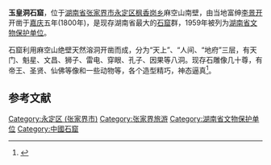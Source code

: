 {{expand|time=2016-02-19T14:53:18+00:00}}
{{文物保护单位
| 级别 = 省级
| 省区市 = 湖南省
| 名称 = 玉皇洞石窟(包括风泉洞)
| 图片 = Yuhuangdong Grottoes.jpg
| 所在 = [[张家界市|张家界市]][[永定区_(张家界市)|永定区]]
| 分类 = 石刻及其它
| 时代 = 清
| 编号 = 5-122
| 登录 = 1959年1月
}}

'''玉皇洞石窟'''，位于[[湖南省|湖南省]][[张家界市|张家界市]][[永定区_(张家界市)|永定区]][[枫香岗乡|枫香岗乡]]麻空山南壁，由当地富绅[[李景开|李景开]]开凿于[[嘉庆|嘉庆]]五年(1800年)，是现存湖南省最大的[[石窟|石窟]]群，1959年被列为[[湖南省文物保护单位|湖南省文物保护单位]]。

石窟利用麻空山绝壁天然溶洞开凿而成，分为“天上”、“人间、“地府”三层，有天门、魁星、文昌、狮子、雷电、穿眼、孔子、因果等八洞。现存石雕像几十尊，有帝王、圣贤、仙佛等像和一些动物等，各个造型精巧，神态逼真<ref>{{cite web|title=张家界玉皇洞石窟|url=http://www.zjjok.com/attractionstickets/zhangjiajieyuhuangdongshiku.html|accessdate=2016-02-19|archive-date=2019-07-17|archive-url=https://web.archive.org/web/20190717024744/http://www.zjjok.com/attractionstickets/zhangjiajieyuhuangdongshiku.html|dead-url=no}}</ref>。

==参考文献==
{{reflist}}

{{DEFAULTSORT:Yu}}
[[Category:永定区_(张家界市)|Category:永定区 (张家界市)]]
[[Category:张家界旅游|Category:张家界旅游]]
[[Category:湖南省文物保护单位|Category:湖南省文物保护单位]]
[[Category:中國石窟|Category:中國石窟]]